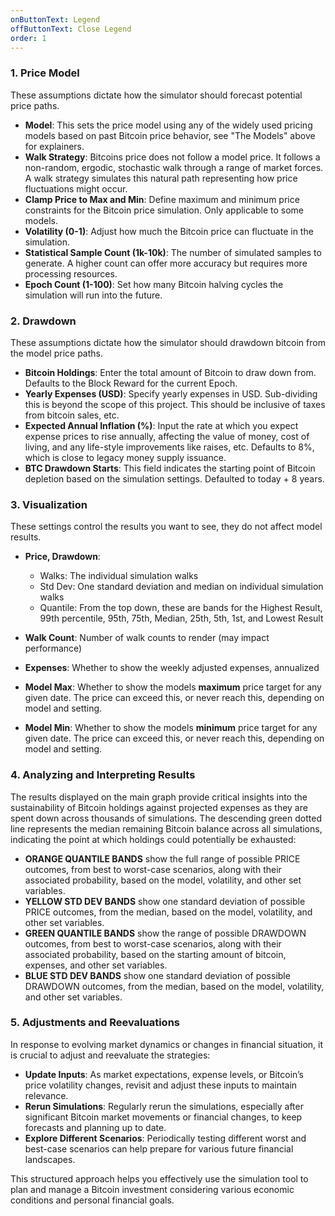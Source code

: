```yaml
---
onButtonText: Legend
offButtonText: Close Legend
order: 1
---
```


### 1. Price Model

These assumptions dictate how the simulator should forecast potential price paths.

- **Model**: This sets the price model using any of the widely used pricing models based on past Bitcoin price behavior, see "The Models" above for explainers.
- **Walk Strategy**: Bitcoins price does not follow a model price. It follows a non-random, ergodic, stochastic walk through a range of market forces. A walk strategy simulates this natural path representing how price fluctuations might occur.
- **Clamp Price to Max and Min**: Define maximum and minimum price constraints for the Bitcoin price simulation. Only applicable to some models.
- **Volatility (0-1)**: Adjust how much the Bitcoin price can fluctuate in the simulation.
- **Statistical Sample Count (1k-10k)**: The number of simulated samples to generate. A higher count can offer more accuracy but requires more processing resources.
- **Epoch Count (1-100)**: Set how many Bitcoin halving cycles the simulation will run into the future.

### 2. Drawdown

These assumptions dictate how the simulator should drawdown bitcoin from the model price paths.

- **Bitcoin Holdings**: Enter the total amount of Bitcoin to draw down from. Defaults to the Block Reward for the current Epoch.
- **Yearly Expenses (USD)**: Specify yearly expenses in USD. Sub-dividing this is beyond the scope of this project. This should be inclusive of taxes from bitcoin sales, etc.
- **Expected Annual Inflation (%)**: Input the rate at which you expect expense prices to rise annually, affecting the value of money, cost of living, and any life-style improvements like raises, etc. Defaults to 8%, which is close to legacy money supply issuance.
- **BTC Drawdown Starts**: This field indicates the starting point of Bitcoin depletion based on the simulation settings. Defaulted to today + 8 years.

### 3. Visualization

These settings control the results you want to see, they do not affect model results.

- **Price, Drawdown**:

  - Walks: The individual simulation walks
  - Std Dev: One standard deviation and median on individual simulation walks
  - Quantile: From the top down, these are bands for the Highest Result, 99th percentile, 95th, 75th, Median, 25th, 5th, 1st, and Lowest Result

- **Walk Count**: Number of walk counts to render (may impact performance)
- **Expenses**: Whether to show the weekly adjusted expenses, annualized
- **Model Max**: Whether to show the models **maximum** price target for any given date. The price can exceed this, or never reach this, depending on model and setting.
- **Model Min**: Whether to show the models **minimum** price target for any given date. The price can exceed this, or never reach this, depending on model and setting.

### 4. Analyzing and Interpreting Results

The results displayed on the main graph provide critical insights into the sustainability of Bitcoin holdings against projected expenses as they are spent down across thousands of simulations. The descending green dotted line represents the median remaining Bitcoin balance across all simulations, indicating the point at which holdings could potentially be exhausted:

- **ORANGE QUANTILE BANDS** show the full range of possible PRICE outcomes, from best to worst-case scenarios, along with their associated probability, based on the model, volatility, and other set variables.
- **YELLOW STD DEV BANDS** show one standard deviation of possible PRICE outcomes, from the median, based on the model, volatility, and other set variables.
- **GREEN QUANTILE BANDS** show the range of possible DRAWDOWN outcomes, from best to worst-case scenarios, along with their associated probability, based on the starting amount of bitcoin, expenses, and other set variables.
- **BLUE STD DEV BANDS** show one standard deviation of possible DRAWDOWN outcomes, from the median, based on the model, volatility, and other set variables.

### 5. Adjustments and Reevaluations

In response to evolving market dynamics or changes in financial situation, it is crucial to adjust and reevaluate the strategies:

- **Update Inputs**: As market expectations, expense levels, or Bitcoin’s price volatility changes, revisit and adjust these inputs to maintain relevance.
- **Rerun Simulations**: Regularly rerun the simulations, especially after significant Bitcoin market movements or financial changes, to keep forecasts and planning up to date.
- **Explore Different Scenarios**: Periodically testing different worst and best-case scenarios can help prepare for various future financial landscapes.

This structured approach helps you effectively use the simulation tool to plan and manage a Bitcoin investment considering various economic conditions and personal financial goals.

